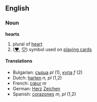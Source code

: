 ==English==

===Noun===
'''hearts'''

# plural of [[heart]]
# ([[♥]], [[♡]]) symbol used on [[playing cards]]

====Translations====
*Bulgarian: [[сърца]] ''pl'' (1), [[купа]] ''f'' (2)
*Dutch: [[harten]] ''n, pl'' (1,2)
*French: [[cœur]] ''m''
*German: [[Herz]] [[Zeichen]]
*Spanish: [[corazones]] ''m, pl'' (1,2)